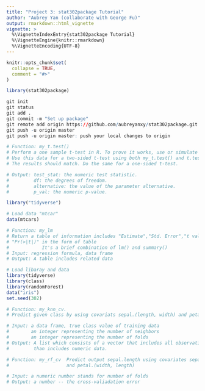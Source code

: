 ```yaml
---
title: "Project 3: stat302package Tutorial"
author: "Aubrey Yan (collaborate with George Fu)"
output: rmarkdown::html_vignette
vignette: >
  %\VignetteIndexEntry{stat302package Tutorial}
  %\VignetteEngine{knitr::rmarkdown}
  %\VignetteEncoding{UTF-8}
---
```


```r
knitr::opts_chunk$set(
  collapse = TRUE,
  comment = "#>"
)
```

```r
library(stat302package)
```


```r
git init
git status
git add .
git commit -m "Set up package"
git remote add origin https://github.com/aubreyanxy/stat302package.git
git push -u origin master
git push -u origin master: push your local changes to origin
```


```r
# Function: my_t.test() 
# Perform a one sample t-test in R. To prove it works, use or simulate any data. 
# Use this data for a two-sided t-test using both my_t.test() and t.test(). 
# The results should match. Do the same for a one-sided t-test.

# Output: test_stat: the numeric test statistic.
#         df: the degrees of freedom.
#         alternative: the value of the parameter alternative.
#         p_val: the numeric p-value.

library("tidyverse")
```


```r
# Load data "mtcar"
data(mtcars)

# Function: my_lm 
# Return a table of information includes "Estimate","Std. Error","t value",
# "Pr(>|t|)" in the form of table
#            It's a brief combination of lm() and summary()
# Input: regression formula, data frame
# Output: A table includes related data
```


```r
# Load libaray and data
library(tidyverse)
library(class)
library(randomForest)
data("iris")
set.seed(302)

# Function: my_knn_cv. 
# Predict given class by using covariats sepal.(length, width) and petal.(length, width) 

# Input: a data frame, true class value of training data
#        an integer representing the number of neighbors
#        an integer representing the number of folds
# Output: A list which consists of a vector that includes all observations and a vector
#         than includes numeric data.
```


```r
# Function: my_rf_cv  Predict output sepal.length using covariates sepal.with
#                     and petal.(width, length)

# Input: a numeric number stands for number of folds
# Output: a number -- the cross-valiadation error
```
